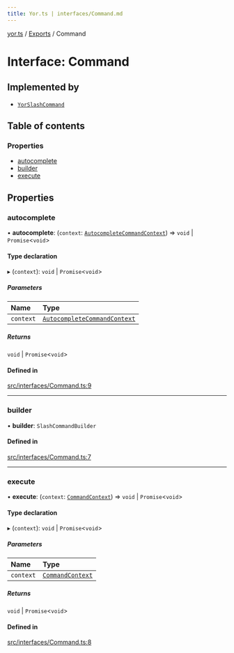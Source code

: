 ```yaml
---
title: Yor.ts | interfaces/Command.md
---
```

[yor.ts](../README.md) / [Exports](../modules.md) / Command

# Interface: Command

## Implemented by

- [`YorSlashCommand`](../classes/YorSlashCommand.md)

## Table of contents

### Properties

- [autocomplete](Command.md#autocomplete)
- [builder](Command.md#builder)
- [execute](Command.md#execute)

## Properties

### autocomplete

• **autocomplete**: (`context`: [`AutocompleteCommandContext`](../classes/AutocompleteCommandContext.md)) => `void` \| `Promise`\<`void`\>

#### Type declaration

▸ (`context`): `void` \| `Promise`\<`void`\>

##### Parameters

| Name | Type |
| :------ | :------ |
| `context` | [`AutocompleteCommandContext`](../classes/AutocompleteCommandContext.md) |

##### Returns

`void` \| `Promise`\<`void`\>

#### Defined in

[src/interfaces/Command.ts:9](https://github.com/OreOreki/interactions.ts/blob/dd9125a/src/interfaces/Command.ts#L9)

___

### builder

• **builder**: `SlashCommandBuilder`

#### Defined in

[src/interfaces/Command.ts:7](https://github.com/OreOreki/interactions.ts/blob/dd9125a/src/interfaces/Command.ts#L7)

___

### execute

• **execute**: (`context`: [`CommandContext`](../classes/CommandContext.md)) => `void` \| `Promise`\<`void`\>

#### Type declaration

▸ (`context`): `void` \| `Promise`\<`void`\>

##### Parameters

| Name | Type |
| :------ | :------ |
| `context` | [`CommandContext`](../classes/CommandContext.md) |

##### Returns

`void` \| `Promise`\<`void`\>

#### Defined in

[src/interfaces/Command.ts:8](https://github.com/OreOreki/interactions.ts/blob/dd9125a/src/interfaces/Command.ts#L8)
